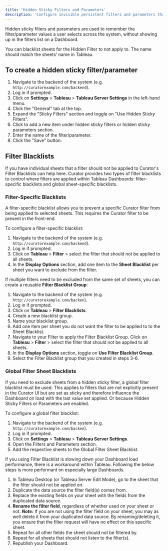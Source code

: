 ---
title: 'Hidden Sticky Filters and Parameters'
description: 'Configure invisible persistent filters and parameters that remain active across user sessions and dashboard navigation.'
---

Hidden sticky filters and parameters are used to remember the filter/parameter values a user selects across the system,
without showing up in the filters list on a Dashboard.

You can blacklist sheets for the Hidden Filter to not apply to. The name should match the sheets' name in Tableau.

## To create a hidden sticky filter/parameter

1. Navigate to the backend of the system (e.g. `http://curatorexample.com/backend`).
2. Log in if prompted.
3. Click on **Settings** > **Tableau** > **Tableau Server Settings** in the left-hand menu.
4. Click the "General" tab at the top.
5. Expand the "Sticky Filters" section and toggle on "Use Hidden Sticky Filters".
6. Click to add a new item under hidden sticky filters or hidden sticky parameters section.
7. Enter the name of the filter/parameter.
8. Click the "Save" button.

## Filter Blacklists

If you have individual sheets that a filter should not be applied to Curator's Filter Blacklists can help here.
Curator provides two types of filter blacklists to control where filters are applied within Tableau Dashboards:
 filter-specific blacklists and global sheet-specific blacklists.

### Filter-Specific Blacklists

A filter-specific blacklist allows you to prevent a specific Curator filter from being applied to selected sheets.
This requires the Curator filter to be present in the front-end.

To configure a filter-specific blacklist:

1. Navigate to the backend of the system (e.g. `http://curatorexample.com/backend`).
2. Log in if prompted.
3. Click on **Tableau** > **Filter** > select the filter that should not be applied to all sheets.
4. In the **Display Options** section, add one item to the **Sheet Blacklist** per sheet you want to exclude from the
 filter.

If multiple filters need to be excluded from the same set of sheets, you can create a reusable **Filter Blacklist
 Group**:

1. Navigate to the backend of the system (e.g. `http://curatorexample.com/backen`).
2. Log in if prompted.
3. Click on **Tableau** > **Filter Blacklists**.
4. Create a new blacklist group.
5. Name your blacklist group.
6. Add one item per sheet you do not want the filter to be applied to to the Sheet Blacklist.
7. Navigate to your Filter to apply the Filter Blacklist Group. Click on **Tableau** > **Filter** > select the filter
 that should not be applied to all sheets.
8. In the **Display Options** section, toggle on **Use Filter Blacklist Group**.
9. Select the Filter Blacklist group that you created in steps 3-6.

### Global Filter Sheet Blacklists

If you need to exclude sheets from a hidden sticky filter, a global filter blacklist must be used. This applies
 to filters that are not explicitly present in the Curator UI but are set as sticky and therefore influence the
 Dashboard on load with the last value set applied. Or because Hidden Sticky Filters or Parameters are enabled.

To configure a global filter blacklist:

1. Navigate to the backend of the system (e.g. `http://curatorexample.com/backen`).
2. Log in if prompted.
3. Click on **Settings** > **Tableau** > **Tableau Server Settings**.
4. Open the Filters and Parameters section.
5. Add the respective sheets to the Global Filter Sheet Blacklist.

If you using Filter Blacklist is slowing down your Dashboard load performance, there is a workaround within
 Tableau. Following the below steps is more performant on especially large Dashboards.

1. In Tableau Desktop (or Tableau Server Edit Mode), go to the sheet that the filter should not be applied on.
2. Duplicate the data source the filter field(s) comes from.
3. Replace the existing fields on your sheet with the fields from the duplicated data source.
4. **Rename the filter field**, regardless of whether used on your sheet or not. ***Note:*** If you are not using the
filter field on your sheet, you may as well delete it from your duplicated data source. By renaming/deleting it, you
ensure that the filter request will have no effect on this specific sheet.
5. Repeat for all other fields the sheet should not be filtered by.
6. Repeat for all sheets that should not listen to the filter(s).
7. Republish your Dashboard.
